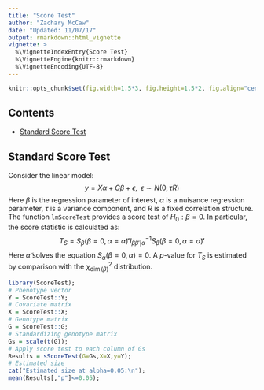 ```yaml
---
title: "Score Test"
author: "Zachary McCaw"
date: "Updated: 11/07/17"
output: rmarkdown::html_vignette
vignette: >
  %\VignetteIndexEntry{Score Test}
  %\VignetteEngine{knitr::rmarkdown}
  %\VignetteEncoding{UTF-8}
---
```


```r
knitr::opts_chunk$set(fig.width=1.5*3, fig.height=1.5*2, fig.align="center", fig.path='Figs/',echo=T, warning=F, message=F, cache=T, results='hold');
```

## Contents

* [Standard Score Test](#standard-score-test)

## Standard Score Test
Consider the linear model:
$$
y = X\alpha + G\beta+\epsilon,\;\; \epsilon\sim N(0,\tau R)
$$
Here $\beta$ is the regression parameter of interest, $\alpha$ is a nuisance regression parameter, $\tau$ is a variance component, and $R$ is a fixed correlation structure. The function `lmScoreTest` provides a score test of $H_{0}:\beta = 0$. In particular, the score statistic is calculated as:
$$
T_{S} = S_{\beta}(\beta=0,\alpha=\tilde{\alpha})'I_{\beta\beta'|\alpha}^{-1}S_{\beta}(\beta=0,\alpha=\tilde{\alpha})'
$$
Here $\tilde{\alpha}$ solves the equation $S_{\alpha}(\beta=0,\alpha) = 0$. A $p$-value for $T_{S}$ is estimated by comparison with the $\chi_{\dim(\beta)}^{2}$ distribution. 

```r
library(ScoreTest);
# Phenotype vector
Y = ScoreTest::Y;
# Covariate matrix
X = ScoreTest::X;
# Genotype matrix
G = ScoreTest::G;
# Standardizing genotype matrix
Gs = scale(t(G));
# Apply score test to each column of Gs
Results = sScoreTest(G=Gs,X=X,y=Y);
# Estimated size
cat("Estimated size at alpha=0.05:\n");
mean(Results[,"p"]<=0.05);
```